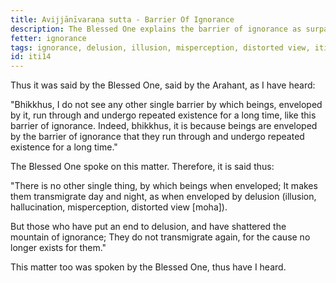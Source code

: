 ```yaml
---
title: Avijjānīvaraṇa sutta - Barrier Of Ignorance
description: The Blessed One explains the barrier of ignorance as surpassing all other barriers, causing beings to transmigrate through repeated existence for a long time.
fetter: ignorance
tags: ignorance, delusion, illusion, misperception, distorted view, iti
id: iti14
---
```


Thus it was said by the Blessed One, said by the Arahant, as I have heard:

"Bhikkhus, I do not see any other single barrier by which beings, enveloped by it, run through and undergo repeated existence for a long time, like this barrier of ignorance. Indeed, bhikkhus, it is because beings are enveloped by the barrier of ignorance that they run through and undergo repeated existence for a long time."

The Blessed One spoke on this matter. Therefore, it is said thus:

"There is no other single thing,
by which beings when enveloped;
It makes them transmigrate day and night,
as when enveloped by delusion (illusion, hallucination, misperception, distorted view [moha]).

But those who have put an end to delusion,
and have shattered the mountain of ignorance;
They do not transmigrate again,
for the cause no longer exists for them."

This matter too was spoken by the Blessed One, thus have I heard.